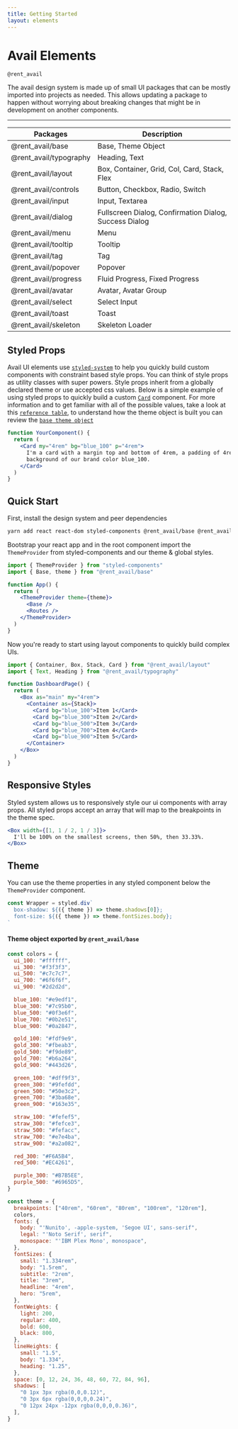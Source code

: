 ```yaml
---
title: Getting Started
layout: elements
---
```


# Avail Elements

`@rent_avail`

The avail design system is made up of small UI packages that can be mostly imported into projects as needed. This allows updating a package to happen without worrying about breaking changes that might be in development on another components.

---

| Packages               | Description                                            |
| ---------------------- | ------------------------------------------------------ |
| @rent_avail/base       | Base, Theme Object                                     |
| @rent_avail/typography | Heading, Text                                          |
| @rent_avail/layout     | Box, Container, Grid, Col, Card, Stack, Flex           |
| @rent_avail/controls   | Button, Checkbox, Radio, Switch                        |
| @rent_avail/input      | Input, Textarea                                        |
| @rent_avail/dialog     | Fullscreen Dialog, Confirmation Dialog, Success Dialog |
| @rent_avail/menu       | Menu                                                   |
| @rent_avail/tooltip    | Tooltip                                                |
| @rent_avail/tag        | Tag                                                    |
| @rent_avail/popover    | Popover                                                |
| @rent_avail/progress   | Fluid Progress, Fixed Progress                         |
| @rent_avail/avatar     | Avatar, Avatar Group                                   |
| @rent_avail/select     | Select Input                                           |
| @rent_avail/toast      | Toast                                                  |
| @rent_avail/skeleton   | Skeleton Loader                                        |

## Styled Props

Avail UI elements use [`styled-system`](https://styled-system.com) to help you quickly build custom components with constraint based style props. You can think of style props as utility classes with super powers. Style props inherit from a globally declared theme or use accepted css values. Below is a simple example of using styled props to quickly build a custom [`Card`](/packages/layout#card) component. For more information and to get familiar with all of the possible values, take a look at this [`reference table`](https://styled-system.com/table), to understand how the theme object is built you can review the [`base theme object`](/packages/base)

```jsx
function YourComponent() {
  return (
    <Card my="4rem" bg="blue_100" p="4rem">
      I'm a card with a margin top and bottom of 4rem, a padding of 4rem, and a
      background of our brand color blue_100.
    </Card>
  )
}
```

## Quick Start

First, install the design system and peer dependencies

```bash
yarn add react react-dom styled-components @rent_avail/base @rent_avail/layout
```

Bootstrap your react app and in the root component import the `ThemeProvider` from styled-components and our theme & global styles.

```jsx
import { ThemeProvider } from "styled-components"
import { Base, theme } from "@rent_avail/base"

function App() {
  return (
    <ThemeProvider theme={theme}>
      <Base />
      <Routes />
    </ThemeProvider>
  )
}
```

Now you're ready to start using layout components to quickly build complex UIs.

```jsx
import { Container, Box, Stack, Card } from "@rent_avail/layout"
import { Text, Heading } from "@rent_avail/typography"

function DashboardPage() {
  return (
    <Box as="main" my="4rem">
      <Container as={Stack}>
        <Card bg="blue_100">Item 1</Card>
        <Card bg="blue_300">Item 2</Card>
        <Card bg="blue_500">Item 3</Card>
        <Card bg="blue_700">Item 4</Card>
        <Card bg="blue_900">Item 5</Card>
      </Container>
    </Box>
  )
}
```

## Responsive Styles

Styled system allows us to responsively style our ui components with array props. All styled props accept an array that will map to the breakpoints in the theme spec.

```jsx
<Box width={[1, 1 / 2, 1 / 3]}>
  I'll be 100% on the smallest screens, then 50%, then 33.33%.
</Box>
```

## Theme

You can use the theme properties in any styled component below the `ThemeProvider` component.

```jsx
const Wrapper = styled.div`
  box-shadow: ${({ theme }) => theme.shadows[0]};
  font-size: ${({ theme }) => theme.fontSizes.body};
`
```

#### Theme object exported by `@rent_avail/base`

```js
const colors = {
  ui_100: "#ffffff",
  ui_300: "#f3f3f3",
  ui_500: "#c7c7c7",
  ui_700: "#6f6f6f",
  ui_900: "#2d2d2d",

  blue_100: "#e9edf1",
  blue_300: "#7c95b0",
  blue_500: "#0f3e6f",
  blue_700: "#0b2e51",
  blue_900: "#0a2847",

  gold_100: "#fdf9e9",
  gold_300: "#fbeab3",
  gold_500: "#f9de89",
  gold_700: "#b6a264",
  gold_900: "#443d26",

  green_100: "#dff9f3",
  green_300: "#9fefdd",
  green_500: "#50e3c2",
  green_700: "#3ba68e",
  green_900: "#163e35",

  straw_100: "#fefef5",
  straw_300: "#fefce3",
  straw_500: "#fefacc",
  straw_700: "#e7e4ba",
  straw_900: "#a2a082",

  red_300: "#F6A5B4",
  red_500: "#EC4261",

  purple_300: "#B7B5EE",
  purple_500: "#6965D5",
}

const theme = {
  breakpoints: ["40rem", "60rem", "80rem", "100rem", "120rem"],
  colors,
  fonts: {
    body: "'Nunito', -apple-system, 'Segoe UI', sans-serif",
    legal: "'Noto Serif', serif",
    monospace: "'IBM Plex Mono', monospace",
  },
  fontSizes: {
    small: "1.334rem",
    body: "1.5rem",
    subtitle: "2rem",
    title: "3rem",
    headline: "4rem",
    hero: "5rem",
  },
  fontWeights: {
    light: 200,
    regular: 400,
    bold: 600,
    black: 800,
  },
  lineHeights: {
    small: "1.5",
    body: "1.334",
    heading: "1.25",
  },
  space: [0, 12, 24, 36, 48, 60, 72, 84, 96],
  shadows: [
    "0 1px 3px rgba(0,0,0.12)",
    "0 3px 6px rgba(0,0,0,0.24)",
    "0 12px 24px -12px rgba(0,0,0,0.36)",
  ],
}
```
